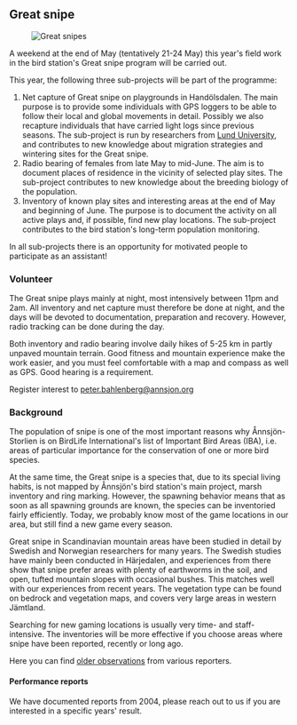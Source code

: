 
## Great snipe

<Figure caption="Great snipes. Photo Björn Isaksson">
  <Image alt="Great snipes" src="/images/great-snipe_bjorn-isaksson.jpg" />
</Figure>

A weekend at the end of May (tentatively 21-24 May) this year's field work in the bird station's Great snipe program will be carried out.

This year, the following three sub-projects will be part of the programme:

1. Net capture of Great snipe on playgrounds in Handölsdalen. The main purpose is to provide some individuals with GPS loggers to be able to follow their local and global movements in detail. Possibly we also recapture individuals that have carried light logs since previous seasons. The sub-project is run by researchers from [Lund University](https://www.lunduniversity.lu.se/), and contributes to new knowledge about migration strategies and wintering sites for the Great snipe.
2. Radio bearing of females from late May to mid-June. The aim is to document places of residence in the vicinity of selected play sites. The sub-project contributes to new knowledge about the breeding biology of the population.
3. Inventory of known play sites and interesting areas at the end of May and beginning of June. The purpose is to document the activity on all active plays and, if possible, find new play locations. The sub-project contributes to the bird station's long-term population monitoring.

In all sub-projects there is an opportunity for motivated people to participate as an assistant!

### Volunteer

The Great snipe plays mainly at night, most intensively between 11pm and 2am. All inventory and net capture must therefore be done at night, and the days will be devoted to documentation, preparation and recovery. However, radio tracking can be done during the day.

Both inventory and radio bearing involve daily hikes of 5-25 km in partly unpaved mountain terrain. Good fitness and mountain experience make the work easier, and you must feel comfortable with a map and compass as well as GPS. Good hearing is a requirement.

Register interest to peter.bahlenberg@annsjon.org

### Background

The population of snipe is one of the most important reasons why Ånnsjön-Storlien is on BirdLife International's list of Important Bird Areas (IBA), i.e. areas of particular importance for the conservation of one or more bird species.

At the same time, the Great snipe is a species that, due to its special living habits, is not mapped by Ånnsjön's bird station's main project, marsh inventory and ring marking. However, the spawning behavior means that as soon as all spawning grounds are known, the species can be inventoried fairly efficiently. Today, we probably know most of the game locations in our area, but still find a new game every season.

Great snipe in Scandinavian mountain areas have been studied in detail by Swedish and Norwegian researchers for many years. The Swedish studies have mainly been conducted in Härjedalen, and experiences from there show that snipe prefer areas with plenty of earthworms in the soil, and open, tufted mountain slopes with occasional bushes. This matches well with our experiences from recent years. The vegetation type can be found on bedrock and vegetation maps, and covers very large areas in western Jämtland.

Searching for new gaming locations is usually very time- and staff-intensive. The inventories will be more effective if you choose areas where snipe have been reported, recently or long ago.

Here you can find [older observations](/projects/great-snipe/background) from various reporters.

#### Performance reports

We have documented reports from 2004, please reach out to us if you are interested in a specific years' result.
